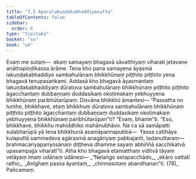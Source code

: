 ```yaml
---
title: "7.5 Aparalakuṇḍakabhaddiyasutta"
tableOfContents: false
sidebar:
  order: 6
type: "tipitaka"
basket: "su"
book: "ud"
---
```



<DynamicBreadcrumb />

<Division number="65" book="ud" bookNo="18" page="172">

<Paragraph number="623" book="ud">
Evaṃ me sutaṃ—  ekaṃ samayaṃ bhagavā sāvatthiyaṃ viharati jetavane anāthapiṇḍikassa ārāme. Tena kho pana samayena āyasmā lakuṇḍakabhaddiyo sambahulānaṃ bhikkhūnaṃ piṭṭhito piṭṭhito yena bhagavā tenupasaṅkami.
</Paragraph>

<Paragraph number="624" book="ud">
Addasā kho bhagavā āyasmantaṃ lakuṇḍakabhaddiyaṃ dūratova sambahulānaṃ bhikkhūnaṃ piṭṭhito piṭṭhito āgacchantaṃ dubbaṇṇaṃ duddasikaṃ okoṭimakaṃ yebhuyyena bhikkhūnaṃ paribhūtarūpaṃ. Disvāna bhikkhū āmantesi—
</Paragraph>

<Paragraph number="625" book="ud">
“Passatha no tumhe, bhikkhave, etaṃ bhikkhuṃ dūratova sambahulānaṃ bhikkhūnaṃ piṭṭhito piṭṭhito āgacchantaṃ dubbaṇṇaṃ duddasikaṃ okoṭimakaṃ yebhuyyena bhikkhūnaṃ paribhūtarūpan”ti? “Evaṃ, bhante”ti.
</Paragraph>

<Paragraph number="626" book="ud">
“Eso, bhikkhave, bhikkhu mahiddhiko mahānubhāvo. Na ca sā samāpatti sulabharūpā yā tena bhikkhunā asamāpannapubbā—  Yassa catthāya kulaputtā sammadeva agārasmā anagāriyaṃ pabbajanti, tadanuttaraṃ—  brahmacariyapariyosānaṃ diṭṭheva dhamme sayaṃ abhiññā sacchikatvā upasampajja viharatī”ti.
</Paragraph>

<Paragraph number="627" book="ud">
Atha kho bhagavā etamatthaṃ viditvā tāyaṃ velāyaṃ imaṃ udānaṃ udānesi—
</Paragraph>

<Paragraph number="628" type="verses" book="ud">
_“Nelaṅgo setapacchādo,_  
_ekāro vattatī ratho;_  
_Anīghaṃ passa āyantaṃ,_  
_chinnasotaṃ abandhanan”ti. (78)_  


</Paragraph>
</Division>

<Paragraph number="629" type="center" book="ud">
Pañcamaṃ.
</Paragraph>
